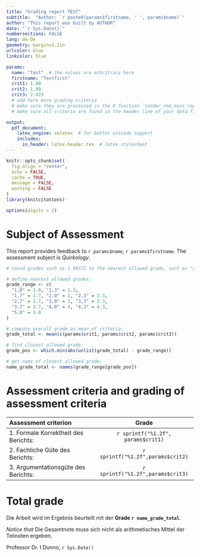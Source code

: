```yaml
--- 
title: "Grading report TEST"
subtitle:  "Author: `r paste0(params$firstname, ' ', params$name)`" 
author: "This report was built by AUTHOR" 
date: "`r Sys.Date()`"
numbersections: FALSE 
lang: de-De
geometry: margin=1.1in
urlcolor: blue
linkcolor: blue

params:  
  name: "Test"  # the values are arbritrary here
  firstname: "Testfirst"
  crit1: 1.00
  crit2: 1.99
  crit3: 2.023
  # add here more grading criteria
  # make sure they are processed in the R function `render_rmd_mass_report()`, too
  # make sure all criteria are found in the header line of your data file

output: 
  pdf_document:
    latex_engine: xelatex  # for better unicode support
    includes:
      in_header: latex-header.tex  # latex stylesheet
---
```



```r
knitr::opts_chunk$set(
  fig.align = "center",
  echo = FALSE,
  cache = TRUE,
  message = FALSE,
  warning = FALSE
)
library(knitcitations)
```

\thispagestyle{fancy}

\vspace{2cm}


```r
options(digits = 2)
```


# Subject of Assessment

This report provides feedback to  `r params$name`, `r params$firstname`. The assessment subject is *Quirkology*.

```r

# round grades such as 1.98772 to the nearest allowed grade, such as "2.0"

# define nearest allowed grades:
grade_range <- c(
  "1,0" = 1.0, "1,3" = 1.3,
  "1,7" = 1.7, "2,0" = 2, "2,3" = 2.3,
  "2,7" = 2.7, "3,0" = 3, "3,3" = 3.3,
  "3,7" = 3.7, "4,0" = 4, "4,3" = 4.3,
  "5,0" = 5.0
)

# compute overall grade as mean of criteria:
grade_total <- mean(c(params$crit1, params$crit2, params$crit3))

# find closest allowed grade:
grade_pos <- which.min(abs(unlist(grade_total) - grade_range))

# get name of closest allowed grade:
name_grade_total <- names(grade_range[grade_pos])
```



# Assessment criteria and grading of assessment criteria

Assessment criterion                             Grade
----------------------------------------------- ----------------------
1. Formale Korrektheit des Berichts:            `r sprintf("%1.2f", params$crit1)`
2. Fachliche Güte des Berichts:                 `r sprintf("%1.2f",params$crit2)`
3. Argumentationsgüte des Berichts:             `r sprintf("%1.2f",params$crit3)`
----------------------------------------------- ----------------------


# Total grade




Die Arbeit wird im Ergebnis beurteilt mit der **Grade `r name_grade_total`**. 

*Notice that* Die Gesamtnote muss sich nicht als arithmetisches Mittel der Teilnoten ergeben.


\vspace{20 mm}


Professor Dr. I Dunno, `r Sys.Date()`

\vspace{20 mm}


